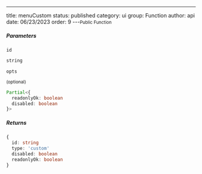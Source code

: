 ---
title: menuCustom
status: published
category: ui
group: Function
author: api
date: 06/23/2023
order: 9
---<Small>Public Function</Small>




##### Parameters


<ParametersTable>

<ParametersTableRow>
<ParametersTableName>

`id`

</ParametersTableName>
<ParametersTableDescription>

```ts
string
```



</ParametersTableDescription>
</ParametersTableRow>
<ParametersTableRow>
<ParametersTableName>

`opts`

 <Small>(optional)</Small>

</ParametersTableName>
<ParametersTableDescription>

```ts
Partial<{
  readonlyOk: boolean
  disabled: boolean
}>
```



</ParametersTableDescription>
</ParametersTableRow>
</ParametersTable>

##### Returns


```ts
{
  id: string
  type: 'custom'
  disabled: boolean
  readonlyOk: boolean
}
```

